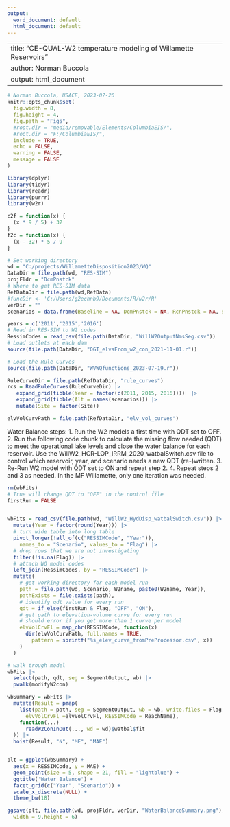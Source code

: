 ```yaml
---
output:
  word_document: default
  html_document: default
---
```

-----
title: "CE-QUAL-W2 temperature modeling of Willamette Reservoirs"
author: Norman Buccola
output: html_document
----

```r
# Norman Buccola, USACE, 2023-07-26
knitr::opts_chunk$set(
  fig.width = 8,
  fig.height = 4,
  fig.path = "Figs",
  #root.dir = "media/removable/Elements/ColumbiaEIS/",
  #root.dir = "F:/ColumbiaEIS/",
  include = TRUE,
  echo = FALSE,
  warning = FALSE,
  message = FALSE
)

library(dplyr)
library(tidyr)
library(readr)
library(purrr)
library(w2r)

c2f = function(x) {
  (x * 9 / 5) + 32
}
f2c = function(x) {
  (x - 32) * 5 / 9
}

# Set working directory
wd = "C:/projects/WillametteDisposition2023/WQ"
DataDir = file.path(wd, "RES-SIM")
projFldr = "DcmPnstck"
# Where to get RES-SIM data
RefDataDir = file.path(wd,RefData)
#funcDir <- 'C:/Users/g2echnb9/Documents/R/w2r/R'
verDir = ""
scenarios = data.frame(Baseline = NA, DcmPnstck = NA, RcnPnstck = NA, StationService = NA)

years = c('2011','2015','2016')
# Read in RES-SIM to W2 codes
RessimCodes = read_csv(file.path(DataDir, "WillW2OutputNmsSeg.csv"))
# Load outlets at each dam
source(file.path(DataDir, "QGT_elvsFrom_w2_con_2021-11-01.r"))

# Load the Rule Curves
source(file.path(DataDir, "WVWQfunctions_2023-07-19.r"))

RuleCurveDir = file.path(RefDataDir, "rule_curves")
rcs = ReadRuleCurves(RuleCurveDir) |> 
   expand_grid(tibble(Year = factor(c(2011, 2015, 2016))))  |>
   expand_grid(tibble(Alt = names(scenarios))) |>
   mutate(Site = factor(Site))

elvVolCurvPath = file.path(RefDataDir, "elv_vol_curves")
```

Water Balance steps:
1. Run the W2 models a first time with QDT set to OFF. 
2. Run the following code chunk to calculate the missing flow needed (QDT) to meet the operational lake levels and close the water balance for each reservoir. Use the WillW2_HCR-LOP_IRRM_2020_watbalSwitch.csv file to control which reservoir, year, and scenario needs a new QDT (re-)written. 
3. Re-Run W2 model with QDT set to ON and repeat step 2. 
4. Repeat steps 2 and 3 as needed. In the MF Willamette, only one iteration was needed.


```r
rm(wbFits)
# True will change QDT to "OFF" in the control file
firstRun = FALSE


wbFits = read_csv(file.path(wd, "WillW2_HydDisp_watbalSwitch.csv")) |>
  mutate(Year = factor(round(Year))) |>
  # turn wide table into long table
  pivot_longer(!all_of(c("RESSIMCode", "Year")),
    names_to = "Scenario", values_to = "Flag") |>
  # drop rows that we are not investigating
  filter(!is.na(Flag)) |>
  # attach WQ model codes
  left_join(RessimCodes, by = "RESSIMCode") |>
  mutate(
    # get working directory for each model run
    path = file.path(wd, Scenario, W2name, paste0(W2name, Year)),
    pathExists = file.exists(path),
    # identify qdt value for every run
    qdt = if_else(firstRun & Flag, "OFF", "ON"),
    # get path to elevation-volume curve for every run
    # should error if you get more than 1 curve per model
    elvVolCrvFl = map_chr(RESSIMCode, function(x)
      dir(elvVolCurvPath, full.names = TRUE,
        pattern = sprintf("%s_elev_curve_fromPreProcessor.csv", x))
    )
  )

# walk trough model 
wbFits |>
  select(path, qdt, seg = SegmentOutput, wb) |>
  pwalk(modifyW2con)

wbSummary = wbFits |>
  mutate(Result = pmap(
    list(path = path, seg = SegmentOutput, wb = wb, write.files = Flag,
      elvVolCrvFl =elvVolCrvFl, RESSIMCode = ReachName),
    function(...)
      readW2ConInOut(..., wd = wd)$watbal$fit
  )) |>
  hoist(Result, "N", "ME", "MAE")


plt = ggplot(wbSummary) +
  aes(x = RESSIMCode, y = MAE) +
  geom_point(size = 5, shape = 21, fill = "lightblue") +
  ggtitle('Water Balance') +
  facet_grid(c("Year", "Scenario")) +
  scale_x_discrete(NULL) +
  theme_bw(18)

ggsave(plt, file.path(wd, projFldr, verDir, "WaterBalanceSummary.png"),
  width = 9,height = 6)
```
